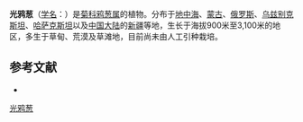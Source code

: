 {{Speciesbox
| name = 光鸦葱
| status = 
| status_system = 
| image =
| genus = Scorzonera
| species = parviflora
| authority = Jacq.
}}

'''光鸦葱'''（[[学名|学名]]：{{lang|la|''Scorzonera parviflora''}}）是[[菊科|菊科]][[鸦葱属|鸦葱属]]的植物。分布于[[地中海|地中海]]、[[蒙古|蒙古]]、[[俄罗斯|俄罗斯]]、[[乌兹别克斯坦|乌兹别克斯坦]]、[[哈萨克斯坦|哈萨克斯坦]]以及[[中国大陆|中国大陆]]的[[新疆|新疆]]等地，生长于海拔900米至3,100米的地区，多生于草甸、荒漠及草滩地，目前尚未由人工引种栽培。

== 参考文献 ==
<div class="references-small">
* {{cite web| url =http://www.bioinfo.cn/db05/KmzwSpecies.php?action=view&id=5481| title =光鸦葱| work =《中国高等植物数据库全库》| publisher =中国科学院微生物研究所| author =昆明植物研究所| accessdate =2009-02-25| deadurl =yes| archiveurl =https://web.archive.org/web/20160305053231/http://www.bioinfo.cn/db05/KmzwSpecies.php?action=view&id=5481| archivedate =2016-03-05}}
</div>
{{Taxonbar|from=Q10890841}}

[[Category:鸦葱属|光鸦葱]]


{{植物小作品}}